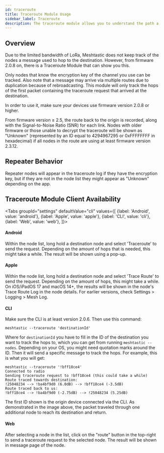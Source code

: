 ```yaml
---
id: traceroute
title: Traceroute Module Usage
sidebar_label: Traceroute
description: The traceroute module allows you to understand the path a message took to reach the final destination over the mesh.
---
```



## Overview 

Due to the limited bandwidth of LoRa, Meshtastic does not keep track of the nodes a message used to hop to the destination. However, from firmware 2.0.8 on, there is a Traceroute Module that can show you this.

Only nodes that know the encryption key of the channel you use can be tracked. Also note that a message may arrive via multiple routes due to duplication because of rebroadcasting. This module will only track the hops of the first packet containing the traceroute request that arrived at the destination.

In order to use it, make sure your devices use firmware version 2.0.8 or higher.

From firmware version ≥ 2.5, the route back to the origin is recorded, along with the Signal-to-Noise Ratio (SNR) for each link. Nodes with older firmware or those unable to decrypt the traceroute will be shown as "Unknown" (represented by an ID equal to 4294967295 or 0xFFFFFFFF in hexadecimal) if all nodes in the route are using at least firmware version 2.3.12.

<object data="https://www.youtube.com/embed/PKUmaELKaUo?autohide=1&autoplay=0" width="100%" height="400"></object>

## Repeater Behavior

Repeater nodes will appear in the traceroute log if they have the encryption key, but if they are not in the node list they might appear as "Unknown" depending on the app. 

## Traceroute Module Client Availability

<Tabs
groupId="settings"
defaultValue="cli"
values={[
{label: 'Android', value: 'android'},
{label: 'Apple', value: 'apple'},
{label: 'CLI', value: 'cli'},
{label: 'Web', value: 'web'},
]}>
<TabItem value="android">

#### Android
  
Within the node list, long hold a destination node and select 'Traceroute' to send the request. Depending on the amount of hops that is needed, this might take a while. The result will be shown using a pop-up.

</TabItem>
<TabItem value="apple">

#### Apple

Within the node list, long hold a destination node and select 'Trace Route' to send the request. Depending on the amount of hops, this might take a while. On iOS/iPadOS 17 and macOS 14+, the results will be shown in the node's Trace Route Log in the node details. For earlier versions, check Settings > Logging > Mesh Log.

</TabItem>
<TabItem value="cli">

#### CLI

Make sure the CLI is at least version 2.0.6. Then use this command:

```shell title="CLI traceroute command"
meshtastic --traceroute 'destinationId'
```

Where for `destinationId` you have to fill in the ID of the destination you want to track the hops to, which you can get from running `meshtastic --nodes`. Depending on your OS, you might need quotation marks around the ID. Then it will send a specific message to track the hops. For example, this is what you will get:

```shell title="Traceroute from !25048234 to !bff18ce4"
meshtastic --traceroute '!bff18ce4'
Connected to radio
Sending traceroute request to !bff18ce4 (this could take a while)
Route traced towards destination:
!25048234 --> !ba4bf9d0 (6.0dB) --> !bff18ce4 (-3.5dB)
Route traced back to us:
!bff18ce4 --> !ba4bf9d0 (-2.75dB) --> !25048234 (5.25dB)
```

The first ID shown is the origin device connected via the CLI. As demonstrated in the image above, the packet traveled through one additional node to reach its destination and return.

</TabItem>
<TabItem value="web">

#### Web

After selecting a node in the list, click on the "route" button in the top-right to send a traceroute request to the selected node. The result will be shown in message page of the node.

</TabItem>
</Tabs>

